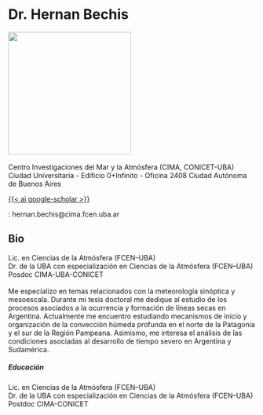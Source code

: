 <h1>Dr. Hernan Bechis</h1>

![](images/bechis.png){width=250} \
\
Centro Investigaciones del Mar y la Atmósfera (CIMA, CONICET-UBA) \
Ciudad Universitaria - Edificio 0+Infinito - Oficina 2408
Ciudad Autónoma de Buenos Aires \


[{{< ai google-scholar   >}}</i>](https://scholar.google.com/citations?user=6iA-FKEAAAAJ&hl=es&oi=ao) \

<style>
  .fa-twitter {
    color: #0077CC;
    font-size: 25px;
  }
</style>

<style>
  .ai-google-scholar {
    color: #000000;
    font-size: 25px;
  }
</style>
<i class="bi bi-inbox"></i>: hernan.bechis@cima.fcen.uba.ar \

<h2>Bio</h2>
Lic. en Ciencias de la Atmósfera (FCEN–UBA) \
Dr. de la UBA con especialización en Ciencias de la Atmósfera (FCEN–UBA) \
Posdoc CIMA-UBA-CONICET \
\
Me especializo en temas relacionados con la meteorología sinóptica y mesoescala.  Durante mi tesis doctoral me dedique al estudio de los procesos asociados a la ocurrencia y formación de líneas secas en Argentina. Actualmente me encuentro estudiando mecanismos de inicio y organización de la convección húmeda profunda en el norte de la Patagonia y el sur de la Región Pampeana. Asimismo, me interesa el análisis de las condiciones asociadas al desarrollo de tiempo severo en Argentina y Sudamérica.

<h5>Educación</h5>
Lic. en Ciencias de la Atmósfera (FCEN–UBA) \
Dr. de la UBA con especialización en Ciencias de la Atmósfera (FCEN–UBA) \
Postdoc CIMA-CONICET \

